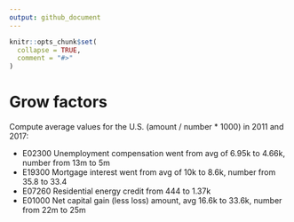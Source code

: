 ```yaml
---
output: github_document
---
```



```r
knitr::opts_chunk$set(
  collapse = TRUE,
  comment = "#>"
)
```


# Grow factors
Compute average values for the U.S. (amount / number * 1000) in 2011 and 2017:

+  E02300 Unemployment compensation went from avg of 6.95k to 4.66k, number from 13m to 5m
+  E19300 Mortgage interest went from avg of 10k to 8.6k, number from 35.8 to 33.4
+  E07260 Residential energy credit from 444 to 1.37k
+  E01000 Net capital gain (less loss) amount, avg 16.6k to 33.6k, number from 22m to 25m


